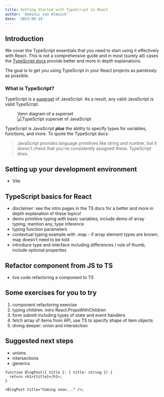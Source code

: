 ```yaml
---
title: Getting Started with TypeScript in React
author: 'Dominic van Almsick'
date: '2023-09-14'
---
```


## Introduction

We cover the TypeScript essentials that you need to start using it effectively with React. This is not a comprehensive guide and in most (surely all) cases the [TypeScript docs](https://www.typescriptlang.org/docs/)
provide better and more in depth explanations.

The goal is to get you using TypeScript in your React projects as painlessly as possible.

### What is TypeScript?

TypeScript is a [superset](https://www.cuemath.com/algebra/superset/) of JavaScript. As a result, any valid JavaScript is valid
TypeScript.

<figure>
  <figcaption className="mb-2">Venn diagram of a superset</figcaption>
  <Image
    src="/assets/ts-js-superset.svg"
    alt="TypeScript superset of JavaScript"
    width={260}
    height={260}
    className="mx-auto"
  />
</figure>

TypeScript is JavaScript **_plus_** the ability to specify types for variables,
functions, and more. To quote the TypeScript docs:

> JavaScript provides language primitives like string and number, but it doesn’t check that you’ve consistently assigned these. TypeScript does.

## Setting up your development environment

- Vite

## TypeScript basics for React

- disclaimer: see the intro pages in the TS docs for a better and more in depth explanation of these topics!
- demo primitive typing with basic variables, include demo of array typing, mention any, type inference
- typing function parameters
- contextual typing example with .map - if array element types are known, map doesn&apos;t need to be told
- introduce type and interface including differences / rule of thumb, include optional properties

## Refactor component from JS to TS

- live code refactoring a component to TS

## Some exercises for you to try

1. component refactoring exercise
2. typing children. intro React.PropsWithChildren
3. form submit including types of state and event handlers
4. fetch array of items from API, use TS to specify shape of item objects
5. diving deeper: union and intersection

## Suggested next steps

- unions
- intersections
- generics

```tsx
function BlogPost({ title }: { title: string }) {
  return <h1>{title}</h1>;
}

<BlogPost title="Coming soon..." />;
```
